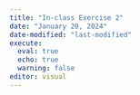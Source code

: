 ```yaml
---
title: "In-class Exercise 2"
date: "January 20, 2024"
date-modified: "last-modified"
execute: 
  eval: true
  echo: true
  warning: false
editor: visual
---
```

